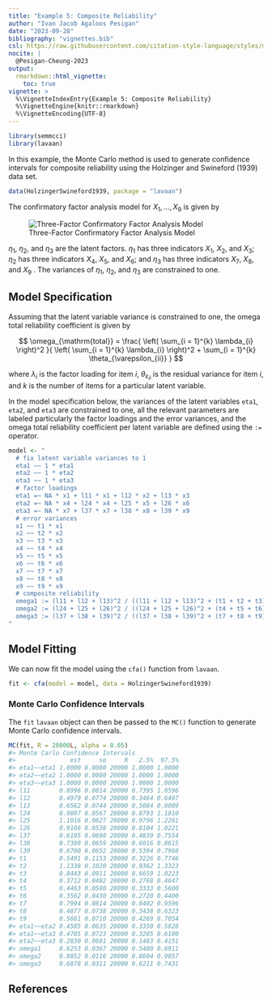 ```yaml
---
title: "Example 5: Composite Reliability"
author: "Ivan Jacob Agaloos Pesigan"
date: "2023-09-28"
bibliography: "vignettes.bib"
csl: https://raw.githubusercontent.com/citation-style-language/styles/master/apa.csl
nocite: |
  @Pesigan-Cheung-2023
output:
  rmarkdown::html_vignette:
    toc: true
vignette: >
  %\VignetteIndexEntry{Example 5: Composite Reliability}
  %\VignetteEngine{knitr::rmarkdown}
  %\VignetteEncoding{UTF-8}
---
```


<!-- vignettes/example-5-composite-reliability.Rmd is generated from .setup/vignettes/example-5-composite-reliability.Rmd.orig. Please edit that file -->






```r
library(semmcci)
library(lavaan)
```

In this example,
the Monte Carlo method is used to generate confidence intervals
for composite reliability
using the Holzinger and Swineford (1939) data set.


```r
data(HolzingerSwineford1939, package = "lavaan")
```

\noindent The confirmatory factor analysis model for $X_{1}, \dots, X_{9}$
is given by

![Three-Factor Confirmatory Factor Analysis Model](https://raw.githubusercontent.com/jeksterslab/semmcci/main/.setup/latex/figures/png/cfa.png)

\noindent $\eta_{1}$, $\eta_{2}$, and $\eta_{3}$ are the latent factors.
$\eta_{1}$ has three indicators $X_{1}$, $X_{2}$, and $X_{3}$;
$\eta_{2}$ has three indicators $X_{4}$, $X_{5}$, and $X_{6}$; and
$\eta_{3}$ has three indicators $X_{7}$, $X_{8}$, and $X_{9}$ .
The variances of $\eta_{1}$, $\eta_{2}$, and $\eta_{3}$ are constrained to one.

## Model Specification

Assuming that the latent variable variance is constrained to one,
the omega total reliability coefficient is given by

$$
  \omega_{\mathrm{total}}
  =
  \frac{
  \left(
  \sum_{i = 1}^{k}
  \lambda_{i}
  \right)^2
  }{
  \left(
  \sum_{i = 1}^{k}
  \lambda_{i}
  \right)^2
  +
  \sum_{i = 1}^{k}
  \theta_{\varepsilon_{ii}}
  }
$$

\noindent where $\lambda_{i}$ is the factor loading for item $i$,
$\theta_{\varepsilon_{ii}}$ is the residual variance for item $i$,
and $k$ is the number of items for a particular latent variable.

In the model specification below,
the variances of the latent variables `eta1`, `eta2`, and `eta3` are constrained to one,
all the relevant parameters are labeled particularly the factor loadings and the error variances,
and the omega total reliability coefficient per latent variable are defined
using the `:=` operator.


```r
model <- "
  # fix latent variable variances to 1
  eta1 ~~ 1 * eta1
  eta2 ~~ 1 * eta2
  eta3 ~~ 1 * eta3
  # factor loadings
  eta1 =~ NA * x1 + l11 * x1 + l12 * x2 + l13 * x3
  eta2 =~ NA * x4 + l24 * x4 + l25 * x5 + l26 * x6
  eta3 =~ NA * x7 + l37 * x7 + l38 * x8 + l39 * x9
  # error variances
  x1 ~~ t1 * x1
  x2 ~~ t2 * x2
  x3 ~~ t3 * x3
  x4 ~~ t4 * x4
  x5 ~~ t5 * x5
  x6 ~~ t6 * x6
  x7 ~~ t7 * x7
  x8 ~~ t8 * x8
  x9 ~~ t9 * x9
  # composite reliability
  omega1 := (l11 + l12 + l13)^2 / ((l11 + l12 + l13)^2 + (t1 + t2 + t3))
  omega2 := (l24 + l25 + l26)^2 / ((l24 + l25 + l26)^2 + (t4 + t5 + t6))
  omega3 := (l37 + l38 + l39)^2 / ((l37 + l38 + l39)^2 + (t7 + t8 + t9))
"
```

## Model Fitting

We can now fit the model using the `cfa()` function from `lavaan`.


```r
fit <- cfa(model = model, data = HolzingerSwineford1939)
```

### Monte Carlo Confidence Intervals

The `fit` `lavaan` object can then be passed to the `MC()` function
to generate Monte Carlo confidence intervals.


```r
MC(fit, R = 20000L, alpha = 0.05)
#> Monte Carlo Confidence Intervals
#>               est     se     R   2.5%  97.5%
#> eta1~~eta1 1.0000 0.0000 20000 1.0000 1.0000
#> eta2~~eta2 1.0000 0.0000 20000 1.0000 1.0000
#> eta3~~eta3 1.0000 0.0000 20000 1.0000 1.0000
#> l11        0.8996 0.0814 20000 0.7395 1.0596
#> l12        0.4979 0.0774 20000 0.3464 0.6497
#> l13        0.6562 0.0744 20000 0.5084 0.8009
#> l24        0.9897 0.0567 20000 0.8793 1.1010
#> l25        1.1016 0.0627 20000 0.9796 1.2261
#> l26        0.9166 0.0538 20000 0.8104 1.0221
#> l37        0.6195 0.0698 20000 0.4839 0.7554
#> l38        0.7309 0.0659 20000 0.6016 0.8615
#> l39        0.6700 0.0652 20000 0.5394 0.7968
#> t1         0.5491 0.1153 20000 0.3226 0.7746
#> t2         1.1338 0.1020 20000 0.9362 1.3323
#> t3         0.8443 0.0911 20000 0.6659 1.0223
#> t4         0.3712 0.0482 20000 0.2768 0.4647
#> t5         0.4463 0.0580 20000 0.3333 0.5600
#> t6         0.3562 0.0430 20000 0.2720 0.4400
#> t7         0.7994 0.0814 20000 0.6402 0.9596
#> t8         0.4877 0.0738 20000 0.3438 0.6323
#> t9         0.5661 0.0710 20000 0.4269 0.7054
#> eta1~~eta2 0.4585 0.0635 20000 0.3350 0.5828
#> eta1~~eta3 0.4705 0.0723 20000 0.3285 0.6100
#> eta2~~eta3 0.2830 0.0681 20000 0.1483 0.4151
#> omega1     0.6253 0.0367 20000 0.5480 0.6911
#> omega2     0.8852 0.0116 20000 0.8604 0.9057
#> omega3     0.6878 0.0311 20000 0.6211 0.7431
```

## References

